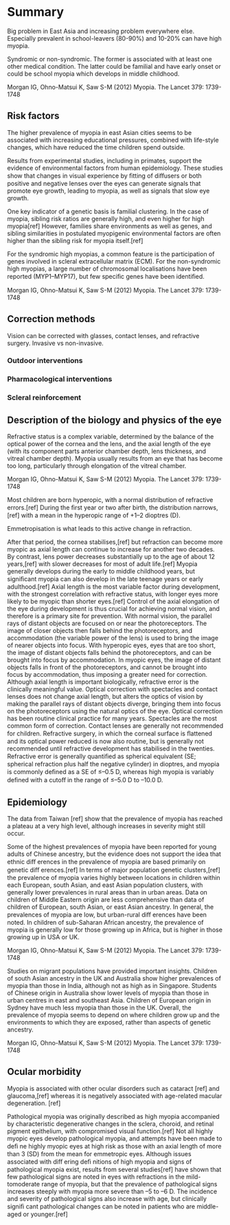 # Summary

Big problem in East Asia and increasing problem everywhere else. Especially prevalent in school-leavers (80-90%) and 10-20% can have high myopia.

Syndromic or non-syndromic. 
The former is associated with at least one other medical condition.
The latter could be familial and have early onset or could be school myopia which develops in middle childhood.


Morgan IG, Ohno-Matsui K, Saw S-M (2012) Myopia. The Lancet 379: 1739-1748

## Risk factors

The higher prevalence of myopia in east Asian cities seems to be associated with increasing educational pressures, combined with life-style changes, which have reduced the time children spend outside.

Results from experimental studies, including in primates, support the evidence of environmental factors from human epidemiology. These studies show that changes in visual experience by ﬁtting of diﬀusers or both positive and negative lenses over the eyes can generate signals that promote eye growth, leading to myopia, as well as signals that slow eye growth.

One key indicator of a genetic basis is familial clustering. In the case of myopia, sibling risk ratios are generally high, and even higher for high myopia[ref] However, families share environments as well as genes, and sibling similarities in postulated myopigenic environmental factors are often higher than the sibling risk for myopia itself.[ref]

For the syndromic high myopias, a common feature is the participation of genes involved in scleral extracellular matrix (ECM). For the non-syndromic high myopias, a large number of chromosomal localisations have been reported (MYP1–MYP17), but few speciﬁc genes have been identiﬁed.

Morgan IG, Ohno-Matsui K, Saw S-M (2012) Myopia. The Lancet 379: 1739-1748




## Correction methods

Vision can be corrected with glasses, contact lenses, and refractive surgery. Invasive vs non-invasive.

### Outdoor interventions

### Pharmacological interventions

### Scleral reinforcement


## Description of the biology and physics of the eye

Refractive status is a complex variable, determined by the balance of the optical power of the cornea and the lens, and the axial length of the eye (with its component parts anterior chamber depth, lens thickness, and vitreal chamber depth). Myopia usually results from an eye that has become too long, particularly through elongation of the vitreal chamber. 

Morgan IG, Ohno-Matsui K, Saw S-M (2012) Myopia. The Lancet 379: 1739-1748

Most children are born hyperopic, with a normal distribution of refractive errors.[ref] During the ﬁrst year or two after birth, the distribution narrows, [ref] with a mean in the hyperopic range of +1–2 dioptres (D).

Emmetropisation is what leads to this active change in refraction.

After that period, the cornea stabilises,[ref] but refraction can become more myopic as axial length can continue to increase for another two decades. By contrast, lens power decreases substantially up to the age of about 12 years,[ref] with slower decreases for most of adult life.[ref] Myopia generally develops during the early to middle childhood years, but signiﬁcant myopia can also develop in the late teenage years or early adulthood.[ref] Axial length is the most variable factor during development, with the strongest correlation with refractive status, with longer eyes more likely to be myopic than shorter eyes.[ref] Control of the axial elongation of the eye during development is thus crucial for achieving normal vision, and therefore is a primary site for prevention. With normal vision, the parallel rays of distant objects are focused on or near the photoreceptors. The image of closer objects then falls behind the photoreceptors, and accommodation (the variable power of the lens) is used to bring the image of nearer objects into focus. With hyperopic eyes, eyes that are too short, the image of distant objects falls behind the photoreceptors, and can be brought into focus by accommodation. In myopic eyes, the image of distant objects falls in front of the photoreceptors, and cannot be brought into focus by accommodation, thus imposing a greater need for correction. Although axial length is important biologically, refractive error is the clinically meaningful value. Optical correction with spectacles and contact lenses does not change axial length, but alters the optics of vision by making the parallel rays of distant objects diverge, bringing them into focus on the photoreceptors using the natural optics of the eye. Optical correction has been routine clinical practice for many years. Spectacles are the most common form of correction. Contact lenses are generally not recommended for children. Refractive surgery, in which the corneal surface is ﬂattened and its optical power reduced is now also routine, but is generally not recommended until refractive development has stabilised in the twenties. Refractive error is generally quantiﬁed as spherical equivalent (SE; spherical refraction plus half the negative cylinder) in dioptres, and myopia is commonly deﬁned as a SE of ≤–0.5 D, whereas high myopia is variably deﬁned with a cutoﬀ in the range of ≤–5.0 D to –10.0 D. 

## Epidemiology

The data from Taiwan [ref] show that the prevalence of myopia has reached a plateau at a very high level, although increases in severity might still occur. 

Some of the highest prevalences of myopia have been reported for young adults of Chinese ancestry, but the evidence does not support the idea that ethnic diﬀ erences in the prevalence of myopia are based primarily on genetic diﬀ erences.[ref] In terms of major population genetic clusters,[ref] the prevalence of myopia varies highly between locations in children within each European, south Asian, and east Asian population clusters, with generally lower prevalences in rural areas than in urban areas. Data on children of Middle Eastern origin are less comprehensive than data of children of European, south Asian, or east Asian ancestry. In general, the prevalences of myopia are low, but urban-rural diﬀ erences have been noted. In children of sub-Saharan African ancestry, the prevalence of myopia is generally low for those growing up in Africa, but is higher in those growing up in USA or UK.

Morgan IG, Ohno-Matsui K, Saw S-M (2012) Myopia. The Lancet 379: 1739-1748

Studies on migrant populations have provided important insights. Children of south Asian ancestry in the UK and Australia show higher prevalences of myopia than those in India, although not as high as in Singapore. Students of Chinese origin in Australia show lower levels of myopia than those in urban centres in east and southeast Asia. Children of European origin in Sydney have much less myopia than those in the UK. Overall, the prevalence of myopia seems to depend on where children grow up and the environments to which they are exposed, rather than aspects of genetic ancestry.

Morgan IG, Ohno-Matsui K, Saw S-M (2012) Myopia. The Lancet 379: 1739-1748


## Ocular morbidity

Myopia is associated with other ocular disorders such as cataract [ref] and glaucoma,[ref] whereas it is negatively associated with age-related macular degeneration. [ref]

Pathological myopia was originally described as high myopia accompanied by characteristic degenerative changes in the sclera, choroid, and retinal pigment epithelium, with compromised visual function.[ref] Not all highly myopic eyes develop pathological myopia, and attempts have been made to deﬁ ne highly myopic eyes at high risk as those with an axial length of more than 3 (SD) from the mean for emmetropic eyes. Although issues associated with diﬀ ering deﬁ nitions of high myopia and signs of pathological myopia exist, results from several studies[ref] have shown that few pathological signs are noted in eyes with refractions in the mild-tomoderate range of myopia, but that the prevalence of pathological signs increases steeply with myopia more severe than –5 to –6 D. The incidence and severity of pathological signs also increase with age, but clinically signiﬁ cant pathological changes can be noted in patients who are middle-aged or younger.[ref]




















